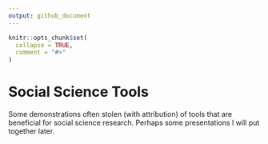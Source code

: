 ```yaml
---
output: github_document
---
```


<!-- README.md is generated from README.Rmd. Please edit that file -->

```r
knitr::opts_chunk$set(
  collapse = TRUE,
  comment = "#>"
)
```
# Social Science Tools

Some demonstrations often stolen (with attribution) of tools that are beneficial for social science research. Perhaps some presentations I will put together later.